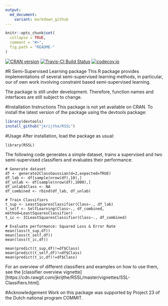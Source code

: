 ```yaml
---
output:
  md_document:
    variant: markdown_github
---
```


<!-- README.md is generated from README.Rmd. Please edit that file -->

```r
knitr::opts_chunk$set(
  collapse = TRUE,
  comment = "#>",
  fig.path = "README-"
)
```
[![CRAN version](http://www.r-pkg.org/badges/version/RSSL)](http://cran.rstudio.com/web/packages/RSSL/index.html)
[![Travis-CI Build Status](https://travis-ci.org/jkrijthe/RSSL.png?branch=master)](https://travis-ci.org/jkrijthe/RSSL)
[![codecov.io](https://codecov.io/github/jkrijthe/RSSL/coverage.svg?branch=master)](https://codecov.io/github/jkrijthe/RSSL?branch=master)

#R Semi-Supervised Learning package
This R package provides implementations of several semi-supervised learning methods, in particular, our of own work involving constraint based semi-supervised learning. 

The package is still under development. Therefore, function names and interfaces are still subject to change.

#Installation Instructions
This package is not yet available on CRAN. To install the latest version of the package using the devtools package:
```r
library(devtools)
install_github("jkrijthe/RSSL")
```

#Usage
After installation, load the package as usual:
```
library(RSSL)
```
The following code generates a simple dataset, trains a supervised and two semi-supervised classifiers and evaluates their performance:
```
# Generate dataset
df <- generate2ClassGaussian(d=2,expected=TRUE)
df_lab <- df[sample(nrow(df),10),]
df_unlab <- df[sample(nrow(df),1000),]
df_unlab$Class <- NA
df_combined <- rbind(df_lab, df_unlab)

# Train Classifiers
t_sup <- LeastSquaresClassifier(Class~., df_lab)
t_self <- SelfLearning(Class~., df_combined, method=LeastSquaresClassifier)
t_ic <- ICLeastSquaresClassifier(Class~., df_combined)

# Evaluate performance: Squared Loss & Error Rate
mean(loss(t_sup,df))
mean(loss(t_self,df))
mean(loss(t_ic,df))

mean(predict(t_sup,df)!=df$Class)
mean(predict(t_self,df)!=df$Class)
mean(predict(t_ic,df)!=df$Class)
```
For an overview of different classifiers and examples on how to use them, see the [classifier overview vignette][https://cdn.rawgit.com/jkrijthe/RSSL/master/vignettes/SSL-Classifiers.html].

#Acknowledgement
Work on this package was supported by Project 23 of the Dutch national program COMMIT.